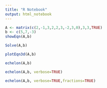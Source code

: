 ---
title: "R Notebook"
output: html_notebook
---

```{r}
A <- matrix(c(2,-1,3,2,2,3,-2,3,0),3,3,TRUE)
b <- c(5,7,-3)
showEqn(A,b)
```
```{r}
Solve(A,b)
```
```{r}
plotEqn3d(A,b)
```
```{r}
echelon(A,b)
```
```{r}
echelon(A,b, verbose=TRUE)
```
```{r}
echelon(A,b, verbose=TRUE,fractions=TRUE)
```